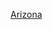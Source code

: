 {{Asbox
| image     = Flag map of Arizona.svg
| pix       = 30
| subject   =  地理
| qualifier = 關於[[亞利桑那州]]
| category  = 亞利桑那州地理小作品
| tempsort  = 
| name      = Template:Arizona-geo-stub
}}<noinclude>
[[Category:美國地理小作品模板|Arizona]]
</noinclude>